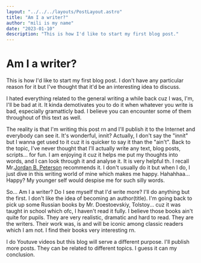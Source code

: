 ```yaml
---
layout: "../../../layouts/PostLayout.astro"
title: "Am I a writer?"
author: "mili is my name"
date: "2023-01-10"
description: "This is how I'd like to start my first blog post."
---
```



# Am I a writer?

This is how I'd like to start my first blog post. I don't have any particular reason for it but I've thought that it'd be an interesting idea to discuss.

I hated everything related to the general writing a while back cuz I was, I'm, I'll be bad at it. It kinda demotivates you to do it when whatever you write is bad, especially gramatticly bad. I believe you can encounter some of them throughout of this text as well.

The reality is that I'm writing this post rn and I'll publish it to the Internet and everybody can see it. It's wonderful, innit? Actually, I don't say the "innit" but I wanna get used to it cuz it is quicker to say it than the "ain't". Back to the topic, I've never thought that I'll actually write any text, blog posts, scripts... for fun. I am enjoying it cuz it helps me put my thoughts into words, and I can look through it and analyse it. It is very helpful th. I recall Mr.[Jordan B. Peterson](https://twitter.com/jordanbpeterson) recommends it. I don't usually do it but when I do, I just dive in this writing world of mine which makes me happy. Hahahhaa... Happy? My younger self would despise me for such silly words.

So... Am I a writer? Do I see myself that I'd write more? I'll do anything but the first. I don't like the idea of becoming an author(title). I'm going back to pick up some Russian books by Mr. Doestoevskiy, Tolstoy... cuz it was taught in school which ofc, I haven't read it fully. I believe those books ain't quite for pupils. They are very realistic, dramatic and hard to read. They are the writers. Their work was, is and will be iconic among classic readers which I am not. I find their books very interesting rn.

I do Youtuve videos but this blog will serve a different purpose.
I'll publish more posts. They can be related to different topics. I guess it can my conclusion.
